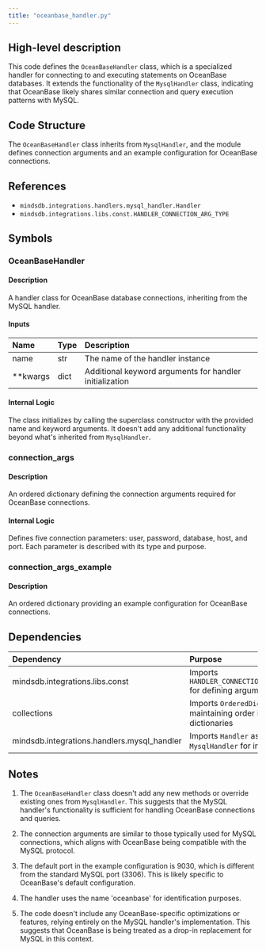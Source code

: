 ```yaml
---
title: "oceanbase_handler.py"
---
```


## High-level description
This code defines the `OceanBaseHandler` class, which is a specialized handler for connecting to and executing statements on OceanBase databases. It extends the functionality of the `MysqlHandler` class, indicating that OceanBase likely shares similar connection and query execution patterns with MySQL.

## Code Structure
The `OceanBaseHandler` class inherits from `MysqlHandler`, and the module defines connection arguments and an example configuration for OceanBase connections.

## References
- `mindsdb.integrations.handlers.mysql_handler.Handler`
- `mindsdb.integrations.libs.const.HANDLER_CONNECTION_ARG_TYPE`

## Symbols

### OceanBaseHandler
#### Description
A handler class for OceanBase database connections, inheriting from the MySQL handler.

#### Inputs
| Name | Type | Description |
|:-----|:-----|:------------|
| name | str | The name of the handler instance |
| **kwargs | dict | Additional keyword arguments for handler initialization |

#### Internal Logic
The class initializes by calling the superclass constructor with the provided name and keyword arguments. It doesn't add any additional functionality beyond what's inherited from `MysqlHandler`.

### connection_args
#### Description
An ordered dictionary defining the connection arguments required for OceanBase connections.

#### Internal Logic
Defines five connection parameters: user, password, database, host, and port. Each parameter is described with its type and purpose.

### connection_args_example
#### Description
An ordered dictionary providing an example configuration for OceanBase connections.

## Dependencies
| Dependency | Purpose |
|:-----------|:--------|
| mindsdb.integrations.libs.const | Imports `HANDLER_CONNECTION_ARG_TYPE` for defining argument types |
| collections | Imports `OrderedDict` for maintaining order in dictionaries |
| mindsdb.integrations.handlers.mysql_handler | Imports `Handler` as `MysqlHandler` for inheritance |

## Notes
1. The `OceanBaseHandler` class doesn't add any new methods or override existing ones from `MysqlHandler`. This suggests that the MySQL handler's functionality is sufficient for handling OceanBase connections and queries.

2. The connection arguments are similar to those typically used for MySQL connections, which aligns with OceanBase being compatible with the MySQL protocol.

3. The default port in the example configuration is 9030, which is different from the standard MySQL port (3306). This is likely specific to OceanBase's default configuration.

4. The handler uses the name 'oceanbase' for identification purposes.

5. The code doesn't include any OceanBase-specific optimizations or features, relying entirely on the MySQL handler's implementation. This suggests that OceanBase is being treated as a drop-in replacement for MySQL in this context.